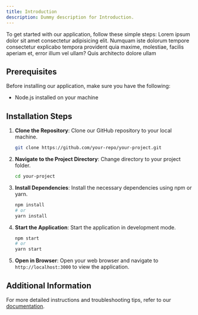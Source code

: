 ```yaml
---
title: Introduction
description: Dummy description for Introduction.
---
```


To get started with our application, follow these simple steps:
Lorem ipsum dolor sit amet consectetur adipisicing elit. Numquam iste dolorum tempore consectetur explicabo tempora provident quia maxime, molestiae, facilis aperiam et, error illum vel ullam? Quis architecto dolore ullam

## Prerequisites

Before installing our application, make sure you have the following:

- Node.js installed on your machine

## Installation Steps

1. **Clone the Repository**: Clone our GitHub repository to your local machine.

   ```bash
   git clone https://github.com/your-repo/your-project.git
   ```

2. **Navigate to the Project Directory**: Change directory to your project folder.

   ```bash
   cd your-project
   ```

3. **Install Dependencies**: Install the necessary dependencies using npm or yarn.

   ```bash
   npm install
   # or
   yarn install
   ```

4. **Start the Application**: Start the application in development mode.

   ```bash
   npm start
   # or
   yarn start
   ```

5. **Open in Browser**: Open your web browser and navigate to `http://localhost:3000` to view the application.

## Additional Information

For more detailed instructions and troubleshooting tips, refer to our [documentation](#).
